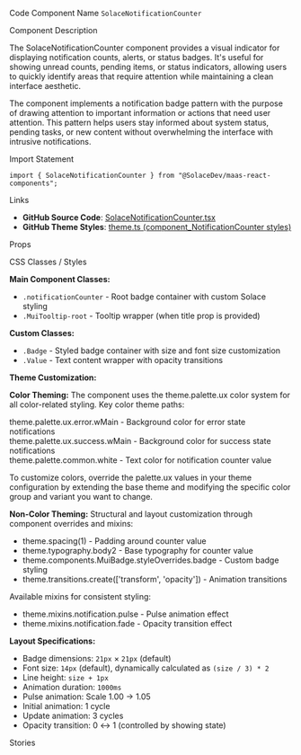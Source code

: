 
<Meta of={SolaceNotificationCounterStories} />

<Title>Solace Notification Counter</Title>

<Description of={SolaceNotificationCounterStories} />

<Subtitle>Code Component Name</Subtitle>
`SolaceNotificationCounter`

<Subtitle>Component Description</Subtitle>

The SolaceNotificationCounter component provides a visual indicator for displaying notification counts, alerts, or status badges. It's useful for showing unread counts, pending items, or status indicators, allowing users to quickly identify areas that require attention while maintaining a clean interface aesthetic.

The component implements a notification badge pattern with the purpose of drawing attention to important information or actions that need user attention. This pattern helps users stay informed about system status, pending tasks, or new content without overwhelming the interface with intrusive notifications.

<Subtitle>Import Statement</Subtitle>

```tsx
import { SolaceNotificationCounter } from "@SolaceDev/maas-react-components";
```

<Subtitle>Links</Subtitle>

- **GitHub Source Code**: [SolaceNotificationCounter.tsx](https://github.com/SolaceDev/maas-react-components/blob/main/src/components/SolaceNotificationCounter.tsx)
- **GitHub Theme Styles**: <a href="https://github.com/SolaceDev/maas-react-components/blob/main/src/resources/theme.ts#:~:text=component_NotificationCounter" target="_blank">theme.ts (component_NotificationCounter styles)</a>

<Subtitle>Props</Subtitle>

<ArgTypes of={SolaceNotificationCounterStories} />

<Subtitle>CSS Classes / Styles</Subtitle>

**Main Component Classes:**

- `.notificationCounter` - Root badge container with custom Solace styling
- `.MuiTooltip-root` - Tooltip wrapper (when title prop is provided)

**Custom Classes:**

- `.Badge` - Styled badge container with size and font size customization
- `.Value` - Text content wrapper with opacity transitions

**Theme Customization:**

**Color Theming:**
The component uses the theme.palette.ux color system for all color-related styling. Key color theme paths:

<div style={{ display: "flex", alignItems: "center", margin: "8px 0" }}>
	<div
		style={{
			width: "16px",
			height: "16px",
			backgroundColor: "#FF0000",
			border: "1px solid rgba(0,0,0,0.2)",
			borderRadius: "50%",
			marginRight: "8px"
		}}
	></div>
	<span>theme.palette.ux.error.wMain - Background color for error state notifications</span>
</div>
<div style={{ display: "flex", alignItems: "center", margin: "8px 0" }}>
	<div
		style={{
			width: "16px",
			height: "16px",
			backgroundColor: "#4CAF50",
			border: "1px solid rgba(0,0,0,0.2)",
			borderRadius: "50%",
			marginRight: "8px"
		}}
	></div>
	<span>theme.palette.ux.success.wMain - Background color for success state notifications</span>
</div>
<div style={{ display: "flex", alignItems: "center", margin: "8px 0" }}>
	<div
		style={{
			width: "16px",
			height: "16px",
			backgroundColor: "#FFFFFF",
			border: "1px solid rgba(0,0,0,0.2)",
			borderRadius: "50%",
			marginRight: "8px"
		}}
	></div>
	<span>theme.palette.common.white - Text color for notification counter value</span>
</div>

To customize colors, override the palette.ux values in your theme configuration by extending the base theme and modifying the specific color group and variant you want to change.

**Non-Color Theming:**
Structural and layout customization through component overrides and mixins:

- theme.spacing(1) - Padding around counter value
- theme.typography.body2 - Base typography for counter value
- theme.components.MuiBadge.styleOverrides.badge - Custom badge styling
- theme.transitions.create(['transform', 'opacity']) - Animation transitions

Available mixins for consistent styling:

- theme.mixins.notification.pulse - Pulse animation effect
- theme.mixins.notification.fade - Opacity transition effect

**Layout Specifications:**

- Badge dimensions: `21px` × `21px` (default)
- Font size: `14px` (default), dynamically calculated as `(size / 3) * 2`
- Line height: `size + 1px`
- Animation duration: `1000ms`
- Pulse animation: Scale 1.00 → 1.05
- Initial animation: 1 cycle
- Update animation: 3 cycles
- Opacity transition: 0 ↔ 1 (controlled by showing state)

<Subtitle>Stories</Subtitle>

<CustomStories />
